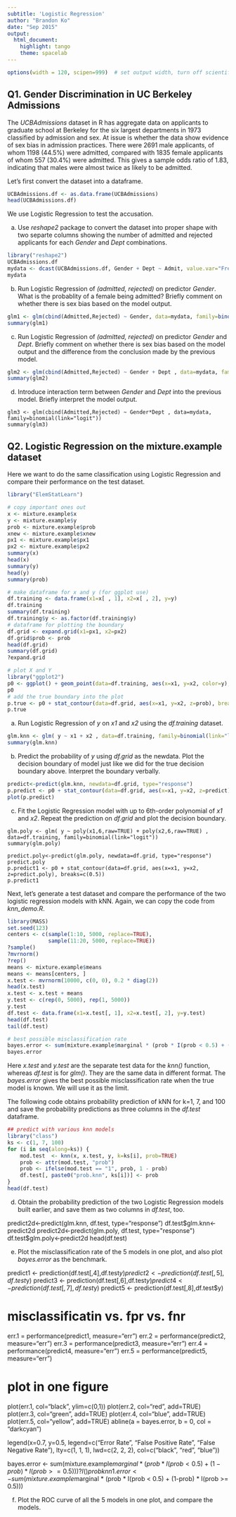 ```yaml
---
subtitle: 'Logistic Regression'
author: "Brandon Ko"
date: "Sep 2015"
output:
  html_document:
    highlight: tango
    theme: spacelab
---
```


```r
options(width = 120, scipen=999)  # set output width, turn off scientific notation for big numbers
```


## Q1. Gender Discrimination in UC Berkeley Admissions

The *UCBAdmissions* dataset in R has aggregate data on applicants to graduate school at Berkeley for the six largest departments in 1973 classified by admission and sex. At issue is whether the data show evidence of sex bias in admission practices. There were 2691 male applicants, of whom 1198 (44.5%) were admitted, compared with 1835 female applicants of whom 557 (30.4%) were admitted. This gives a sample odds ratio of 1.83, indicating that males were almost twice as likely to be admitted.

Let's first convert the dataset into a dataframe.
```r
UCBAdmissions.df <- as.data.frame(UCBAdmissions)
head(UCBAdmissions.df)
```

We use Logistic Regression to test the accusation.

a. Use *reshape2* package to convert the dataset into proper shape with two separte columns showing the number of admitted and rejected applicants for each *Gender* and *Dept* combinations.

```r
library("reshape2")
UCBAdmissions.df
mydata <- dcast(UCBAdmissions.df, Gender + Dept ~ Admit, value.var="Freq")
mydata
```

b. Run Logistic Regression of *(admitted, rejected)* on predictor *Gender*. What is the probablity of a female being admitted? Briefly comment on whether there is sex bias based on the model output.

```r
glm1 <- glm(cbind(Admitted,Rejected) ~ Gender, data=mydata, family=binomial(link="logit"))
summary(glm1)
```

c. Run Logistic Regression of *(admitted, rejected)* on predictor *Gender* and *Dept*. Briefly comment on whether there is sex bias based on the model output and the difference from the conclusion made by the previous model.

```r
glm2 <- glm(cbind(Admitted,Rejected) ~ Gender + Dept , data=mydata, family=binomial(link="logit"))
summary(glm2)
```

d. Introduce interaction term between *Gender* and *Dept* into the previous model. Briefly interpret the model output.

```
glm3 <- glm(cbind(Admitted,Rejected) ~ Gender*Dept , data=mydata, family=binomial(link="logit"))
summary(glm3)
```

## Q2. Logistic Regression on the mixture.example dataset

Here we want to do the same classification using Logistic Regression and compare their performance on the test dataset.


```r

library("ElemStatLearn") 

# copy important ones out
x <- mixture.example$x
y <- mixture.example$y
prob <- mixture.example$prob
xnew <- mixture.example$xnew
px1 <- mixture.example$px1
px2 <- mixture.example$px2
summary(x)
head(x)
summary(y)
head(y)
summary(prob)

# make dataframe for x and y (for ggplot use)
df.training <- data.frame(x1=x[ , 1], x2=x[ , 2], y=y)
df.training
summary(df.training)
df.training$y <- as.factor(df.training$y)
# dataframe for plotting the boundary
df.grid <- expand.grid(x1=px1, x2=px2)
df.grid$prob <- prob
head(df.grid)
summary(df.grid)
?expand.grid

# plot X and Y
library("ggplot2")
p0 <- ggplot() + geom_point(data=df.training, aes(x=x1, y=x2, color=y), size=4) + scale_color_manual(values=c("green", "red"))
p0
# add the true boundary into the plot
p.true <- p0 + stat_contour(data=df.grid, aes(x=x1, y=x2, z=prob), breaks=c(0.5))
p.true
```

a. Run Logistic Regression of *y* on *x1* and *x2* using the *df.training* dataset.

```r
glm.knn <- glm( y ~ x1 + x2 , data=df.training, family=binomial(link="logit"))
summary(glm.knn)
```

b. Predict the probability of *y* using *df.grid* as the newdata. Plot the decision boundary of model just like we did for the true decision boundary above. Interpret the boundary verbally.

```r
predict<-predict(glm.knn, newdata=df.grid, type="response")
p.predict <- p0 + stat_contour(data=df.grid, aes(x=x1, y=x2, z=predict), breaks=c(0.5))
plot(p.predict)
```
c. Fit the Logistic Regression model with up to 6th-order polynomial of *x1* and *x2*. Repeat the prediction on *df.grid* and plot the decision boundary.

```
glm.poly <- glm( y ~ poly(x1,6,raw=TRUE) + poly(x2,6,raw=TRUE) , data=df.training, family=binomial(link="logit"))
summary(glm.poly)

predict.poly<-predict(glm.poly, newdata=df.grid, type="response")
predict.poly
p.predict1 <- p0 + stat_contour(data=df.grid, aes(x=x1, y=x2, z=predict.poly), breaks=c(0.5))
p.predict1
```

Next, let's generate a test dataset and compare the performance of the two logistic regression models with kNN. Again, we can copy the code from *knn_demo.R*.
```r
library(MASS)
set.seed(123)
centers <- c(sample(1:10, 5000, replace=TRUE), 
             sample(11:20, 5000, replace=TRUE))
?sample()
?mvrnorm()
?rep()
means <- mixture.example$means
means <- means[centers, ]
x.test <- mvrnorm(10000, c(0, 0), 0.2 * diag(2))
head(x.test)
x.test <- x.test + means
y.test <- c(rep(0, 5000), rep(1, 5000))
y.test
df.test <- data.frame(x1=x.test[, 1], x2=x.test[, 2], y=y.test)
head(df.test)
tail(df.test)

# best possible misclassification rate
bayes.error <- sum(mixture.example$marginal * (prob * I(prob < 0.5) + (1-prob) * I(prob >= 0.5)))
bayes.error
```
Here *x.test* and *y.test* are the separate test data for the *knn()* function, whereas *df.test* is for *glm()*. They are the same data in different format. The *bayes.error* gives the best possible misclassification rate when the true model is known. We will use it as the limit.

The following code obtains probability prediction of kNN for k=1, 7, and 100 and save the probability predictions as three columns in the *df.test* dataframe.
```r
## predict with various knn models
library("class")
ks <- c(1, 7, 100)
for (i in seq(along=ks)) {
    mod.test  <- knn(x, x.test, y, k=ks[i], prob=TRUE)
    prob <- attr(mod.test, "prob")
    prob <- ifelse(mod.test == "1", prob, 1 - prob)
    df.test[, paste0("prob.knn", ks[i])] <- prob
}
head(df.test)
```

d. Obtain the probability prediction of the two Logistic Regression models built earlier, and save them as two columns in *df.test*, too.

predict2d<-predict(glm.knn, df.test, type="response")
df.test$glm.knn<-predict2d
predict2d<-predict(glm.poly, df.test, type="response")
df.test$glm.poly<-predict2d
head(df.test)

e. Plot the misclassification rate of the 5 models in one plot, and also plot *bayes.error* as the benchmark.

predict1 <- prediction(df.test[,4],df.test$y)
predict2 <- prediction(df.test[,5],df.test$y)
predict3 <- prediction(df.test[,6],df.test$y)
predict4 <- prediction(df.test[,7],df.test$y)
predict5 <- prediction(df.test[,8],df.test$y)

# misclassificatin vs. fpr vs. fnr
err.1 = performance(predict1, measure="err")
err.2 = performance(predict2, measure="err")
err.3 = performance(predict3, measure="err")
err.4 = performance(predict4, measure="err")
err.5 = performance(predict5, measure="err")

# plot in one figure
plot(err.1, col="black", ylim=c(0,1))
plot(err.2, col="red", add=TRUE)
plot(err.3, col="green", add=TRUE)
plot(err.4, col="blue", add=TRUE)
plot(err.5, col="yellow", add=TRUE)
abline(a = bayes.error, b = 0, col = "darkcyan")

legend(x=0.7, y=0.5, legend=c("Error Rate", "False Positive Rate", "False Negative Rate"), lty=c(1, 1, 1), lwd=c(2, 2, 2), col=c("black", "red", "blue"))

bayes.error <- sum(mixture.example$marginal * (prob * I(prob < 0.5) + (1-prob) * I(prob >= 0.5)))
?I()
probknn1.error <- sum(mixture.example$marginal * (prob * I(prob < 0.5) + (1-prob) * I(prob >= 0.5)))


f. Plot the ROC curve of all the 5 models in one plot, and compare the models.


